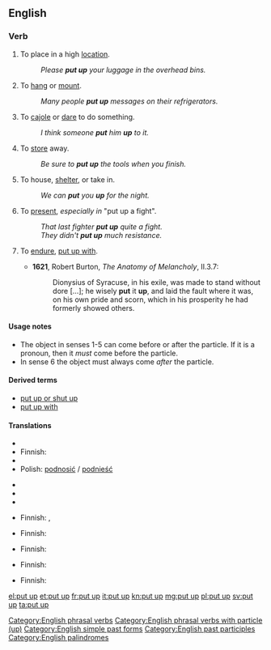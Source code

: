==English==

===Verb===
{{en-verb|inf=to [[put]] [[up]]|puts up|putting up|put up}}

# {{transitive}} To place in a high [[location]].
#: ''Please '''put up''' your luggage in the overhead bins.''
# {{transitive}} To [[hang]] or [[mount]].
#: ''Many people '''put up''' messages on their refrigerators.''
# {{transitive|idiomatic}} To [[cajole]] or [[dare]] to do something.
#: ''I think someone '''put''' him '''up''' to it.''
# {{transitive|idiomatic}} To [[store]] away.
#: ''Be sure to '''put up''' the tools when you finish.''
# {{transitive|idiomatic}} To house, [[shelter]], or take in.
#: ''We can '''put''' you '''up''' for the night.''
# {{transitive|idiomatic}} To [[present]], ''especially in'' "put up a fight".
#: ''That last fighter '''put up''' quite a fight.''
#: ''They didn't '''put up''' much resistance.''
# {{obsolete|transitive}} To [[endure]], [[put up with]].
#*'''1621''', Robert Burton, ''The Anatomy of Melancholy'', II.3.7:
#*:Dionysius of Syracuse, in his exile, was made to stand without dore [...]; he wisely '''put''' it '''up''', and laid the fault where it was, on his own pride and scorn, which in his prosperity he had formerly showed others.

====Usage notes====
* The object in senses 1-5 can come before or after the particle. If it is a pronoun, then it ''must'' come before the particle. 
* In sense 6 the object must always come ''after'' the particle.

====Derived terms====
* [[put up or shut up]]
* [[put up with]]

====Translations====
{{trans-top|to place in a high location}}
* {{trreq|Arabic}}
* Finnish: {{t|fi|nostaa}}
* {{trreq|French}}
* Polish: [[podnosić]] / [[podnieść]]
{{trans-mid}}
* {{trreq|Russian}}
* {{trreq|Spanish}}
* {{trreq|Turkish}}
{{trans-bottom}}

{{trans-top|to hang or mount}}
* Finnish: {{t|fi|ripustaa}}, {{t|fi|kiinnittää}}
{{trans-mid}}
{{trans-bottom}}

{{trans-top|to cajole}}
* Finnish: {{t|fi|yllyttää}}
{{trans-mid}}
{{trans-bottom}}

{{trans-top|to store away}}
* Finnish: {{t|fi|panna paikoilleen}}
{{trans-mid}}
{{trans-bottom}}

{{trans-top|to house, shelter}}
* Finnish: {{t|fi|majoittaa}}
{{trans-mid}}
{{trans-bottom}}

{{trans-top|to present}}
* Finnish: {{t|fi|panna pystyyn}}
{{trans-mid}}
{{trans-bottom}}

{{trans-see|to put up with|put up with}}

[[Category:English phrasal verbs]]
[[Category:English phrasal verbs with particle (up)]]
[[Category:English simple past forms]]
[[Category:English past participles]]
[[Category:English palindromes]]

[[el:put up]]
[[et:put up]]
[[fr:put up]]
[[it:put up]]
[[kn:put up]]
[[mg:put up]]
[[pl:put up]]
[[sv:put up]]
[[ta:put up]]
